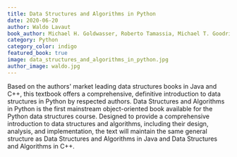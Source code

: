 ```yaml
---
title: Data Structures and Algorithms in Python
date: 2020-06-20
author: Waldo Lavaut
book_author: Michael H. Goldwasser, Roberto Tamassia, Michael T. Goodrich
category: Python
category_color: indigo
featured_book: true
image: data_structures_and_algorithms_in_python.jpg
author_image: waldo.jpg
---
```


Based on the authors' market leading data structures books in Java and C++, this textbook offers a comprehensive, definitive introduction to data structures in Python by respected authors. Data Structures and Algorithms in Python is the first mainstream object-oriented book available for the Python data structures course. Designed to provide a comprehensive introduction to data structures and algorithms, including their design, analysis, and implementation, the text will maintain the same general structure as Data Structures and Algorithms in Java and Data Structures and Algorithms in C++.